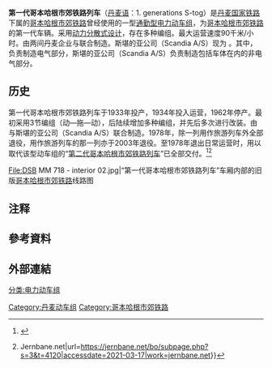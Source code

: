 {{翻译请求|da}}{{Infobox train
|native_name=1. generations S-tog
|image=Dsb-s-bahn-linie-f-s-bf-728783.jpg
|caption=[[哥本哈根市郊铁路F线|哥本哈根市郊铁路F线]]使用的“第一代哥本哈根市郊铁路列车”，1978年6月拍摄于[[鸟丘站|鸟丘站]]
|origin={{DEN}}
|yearconstruction=1933年—1962年|yearservice=1934年|yearserviceend=1978年|operator=[[丹麦国家铁路|丹麦国家铁路]]|gauge=1435|maxspeed=90|interiorimage=DSB MM 718 - interior.jpg
|interiorcaption=“第一代哥本哈根市郊铁路列车”车厢内部，2012年拍摄于{{link-da|丹麦铁路博物馆|Danmarks Jernbanemuseum}}
|類型=[[通勤型电力动车组|通勤型电力动车组]]|manufacturer={{DEN}} {{tsl|da|Frichs|弗里奇公司}}<br>{{DEN}} {{link-da|斯堪的亚公司|Scandia A/S}}}}

'''第一代哥本哈根市郊铁路列车'''（[[丹麦语|丹麦语]]：1. generations S-tog）是[[丹麦国家铁路|丹麦国家铁路]]下属的[[哥本哈根市郊铁路|哥本哈根市郊铁路]]曾经使用的一型[[通勤型電力動車組|通勤型电力动车组]]，为[[哥本哈根市郊铁路|哥本哈根市郊铁路]]的第一代车辆{{NoteTag|[[哥本哈根市郊铁路|哥本哈根市郊铁路]]自1934年4月3日开通起至今，一直是全电气化通勤铁路网络。}}。采用[[動力分散式列車|动力分散式设计]]，存在多种编组。最大运营速度90千米/小时。由两间丹麦企业{{tsl|da|Frichs|弗里奇公司}}与{{link-da|斯堪的亚公司|Scandia A/S}}联合制造。斯堪的亚公司（Scandia A/S）现为{{link-da|庞巴迪交通（丹麦）|Bombardier Transportation Denmark}} 。其中，{{tsl|da|Frichs|弗里奇公司}}负责制造电气部分，斯堪的亚公司（Scandia A/S）负责制造包括车体在内的非电气部分。

== 历史 ==
第一代哥本哈根市郊铁路列车于1933年投产，1934年投入运营，1962年停产。最初采用3节编组（动—拖—动），后陆续增加多种编组，并先后多次进行改装。由{{tsl|da|Frichs|弗里奇公司}}与斯堪的亚公司（Scandia A/S）联合制造。1978年，除一列用作旅游列车外全部退役，用作旅游列车的那一列亦于2003年退役。至1978年退出日常运营时，用以取代该型动车组的“[[第二代哥本哈根市郊铁路列车|第二代哥本哈根市郊铁路列车]]”已全部交付。<ref>{{Cite web|title=DSB S-tog - 1. generation - historie, data, billeder m.v.|url=https://www.jernbanen.dk/s-tog.php?typenr=51|accessdate=2021-03-17|work=www.jernbanen.dk}}</ref><ref>{{Cite web|title=Danmark -> DSB: S-tog -> DSB S-tog 1. generasjon {{!}} Jernbane.net|url=https://jernbane.net/bo/subpage.php?s=3&t=4120|accessdate=2021-03-17|work=jernbane.net}}</ref><gallery widths="300" heights="220">
File:DSB MM 718 - interior 02.jpg|“第一代哥本哈根市郊铁路列车”车厢内部的旧版[[哥本哈根市郊铁路|哥本哈根市郊铁路]]线路图 
</gallery>



== 注释 ==
{{NoteFoot}}




== 參考資料 ==
{{Reflist}}

== 外部連結 ==
{{commonscat}}
[[Category:丹麦动车组|Category:丹麦动车组]]
[[Category:哥本哈根市郊铁路|Category:哥本哈根市郊铁路]]
[[分类:电力动车组|分类:电力动车组]]